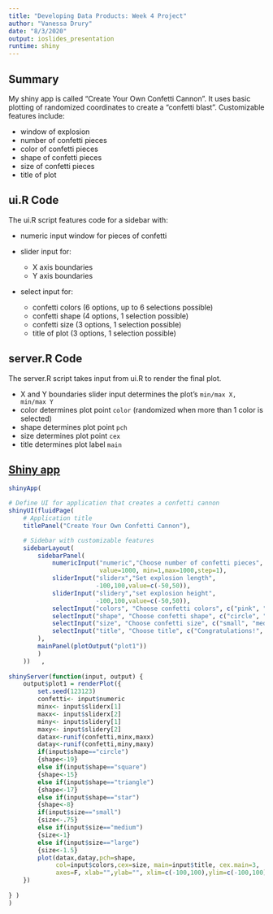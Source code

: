 ```yaml
---
title: "Developing Data Products: Week 4 Project"
author: "Vanessa Drury"
date: "8/3/2020"
output: ioslides_presentation
runtime: shiny
---
```


## Summary
My shiny app is called "Create Your Own Confetti Cannon". It uses basic plotting of randomized coordinates to create a "confetti blast". Customizable features include:  

- window of explosion  
- number of confetti pieces  
- color of confetti pieces  
- shape of confetti pieces  
- size of confetti pieces  
- title of plot  


## ui.R Code
The ui.R script features code for a sidebar with: 

- numeric input window for pieces of confetti  

- slider input for:  
    - X axis boundaries  
    - Y axis boundaries  
    
- select input for:  
    - confetti colors (6 options, up to 6 selections possible)  
    - confetti shape (4 options, 1 selection possible)  
    - confetti size (3 options, 1 selection possible)  
    - title of plot (3 options, 1 selection possible)  


## server.R Code
The server.R script takes input from ui.R to render the final plot. 

- X and Y boundaries slider input determines the plot's   `min/max X, min/max Y`  
- color determines plot point `color` (randomized when more than 1 color is selected)  
- shape determines plot point `pch`  
- size determines plot point `cex`  
- title determines plot label `main`  


## [Shiny app](https://vedrury.shinyapps.io/DDPWeek4/)
```r
shinyApp(

# Define UI for application that creates a confetti cannon
shinyUI(fluidPage(
    # Application title
    titlePanel("Create Your Own Confetti Cannon"),

    # Sidebar with customizable features
    sidebarLayout(
        sidebarPanel(
            numericInput("numeric","Choose number of confetti pieces",
                         value=1000, min=1,max=1000,step=1),
            sliderInput("sliderx","Set explosion length", 
                        -100,100,value=c(-50,50)),
            sliderInput("slidery","set explosion height", 
                        -100,100,value=c(-50,50)),
            selectInput("colors", "Choose confetti colors", c("pink", "blue", "red", "green", "gold", "purple"), selected = "pink", multiple = T),
            selectInput("shape", "Choose confetti shape", c("circle", "square", "triangle", "star"), selected = "circle", multiple = F),
            selectInput("size", "Choose confetti size", c("small", "medium", "large"), selected = "medium", multiple = F),
            selectInput("title", "Choose title", c("Congratulations!", "Happy Birthday!", "Great Job!"), selected = "Congratulations!", multiple = F),
        ),
        mainPanel(plotOutput("plot1"))
        )
    ))   ,
        
shinyServer(function(input, output) {
    output$plot1 = renderPlot({
        set.seed(123123)
        confetti<- input$numeric
        minx<- input$sliderx[1]
        maxx<- input$sliderx[2]
        miny<- input$slidery[1]
        maxy<- input$slidery[2]
        datax<-runif(confetti,minx,maxx)
        datay<-runif(confetti,miny,maxy)
        if(input$shape=="circle")
        {shape<-19}
        else if(input$shape=="square")
        {shape<-15}
        else if(input$shape=="triangle")
        {shape<-17}
        else if(input$shape=="star")
        {shape<-8}
        if(input$size=="small")
        {size<-.75}
        else if(input$size=="medium")
        {size<-1}
        else if(input$size=="large")
        {size<-1.5}
        plot(datax,datay,pch=shape,
             col=input$colors,cex=size, main=input$title, cex.main=3,
             axes=F, xlab="",ylab="", xlim=c(-100,100),ylim=c(-100,100))
    })
    
} ) 
)
               
```

